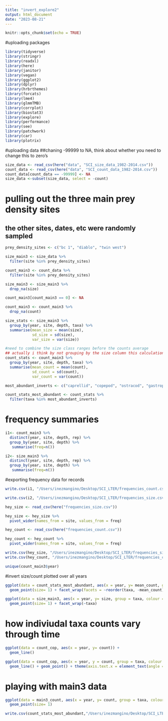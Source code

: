 ```yaml
---
title: "invert_explore2"
output: html_document
date: "2023-08-21"
---
```


```r
knitr::opts_chunk$set(echo = TRUE)
```

#uploading packages
```r
library(tidyverse)
library(stringr)
library(readxl)
library(here)
library(janitor)
library(vegan)
library(ggplot2)
library(dplyr)
library(hrbrthemes)
library(forcats)
library(lme4)
library(glmmTMB)
library(corrplot)
library(biostat3)
library(explore)
library(performance)
library(see)
library(patchwork)
library(car)
library(plotrix)
```

#uploading data
##chaning -99999 to NA, think about whether you need to change this to zero's
```r
size_data <- read_csv(here("data", "SCI_size_data_1982-2014.csv"))
count_data <- read_csv(here("data", "SCI_count_data_1982-2014.csv"))
count_data[count_data == -99999] <- NA
size_data <-subset(size_data, select = -count)
```

# pulling out the three main prey density sites
## the other sites, dates, etc were randomly sampled
```r
prey_density_sites <- c("bc 1", "diablo", "twin west")

size_main3 <- size_data %>% 
  filter(site %in% prey_density_sites)

count_main3 <- count_data %>% 
  filter(site %in% prey_density_sites)

size_main3 <- size_main3 %>% 
  drop_na(size)

count_main3[count_main3 == 0] <- NA

count_main3 <- count_main3 %>% 
  drop_na(count)

size_stats <- size_main3 %>%  
  group_by(year, site, depth, taxa) %>% 
  summarise(mean_size = mean(size), 
            sd_size = sd(size), 
            var_size = var(size))

#need to combine the size class ranges before the counts average
## actually i think by not grouping by the size column this calculation lumps them all together! woohoo.
count_stats <- count_main3 %>%  
  group_by(year, site, depth, taxa) %>% 
  summarise(mean_count = mean(count),
            sd_count = sd(count), 
            var_count = var(count))

most_abundant_inverts <- c("caprellid", "copepod", "ostracod", "gastropod", "bivalve", "heterobranch", "cucumaria", "munnidae", "nematode", "nudibranch", "pachy", "gammarid", "polychaete", "tanaid")

count_stats_most_abundant <- count_stats %>% 
  filter(taxa %in% most_abundant_inverts)
```

# frequency summaries
```r
i1<- count_main3 %>% 
  distinct(year, site, depth, rep) %>% 
  group_by(year, site, depth) %>% 
   summarise(freq=n())

i2<- size_main3 %>% 
  distinct(year, site, depth, rep) %>% 
  group_by(year, site, depth) %>% 
   summarise(freq=n())
```

#exporting frequency data for records
```r
write.csv(i1, "/Users/inezmangino/Desktop/SCI_LTER/frequencies_count.csv", row.names=FALSE)

write.csv(i2, "/Users/inezmangino/Desktop/SCI_LTER/frequencies_size.csv", row.names=FALSE)
```

```r
hey_size <- read_csv(here("frequencies_size.csv"))

hey_size <- hey_size %>% 
  pivot_wider(names_from = site, values_from = freq)

hey_count <- read_csv(here("frequencies_count.csv"))

hey_count <- hey_count %>% 
  pivot_wider(names_from = site, values_from = freq)
```

```r
write.csv(hey_size, "/Users/inezmangino/Desktop/SCI_LTER/frequencies_size3.csv", row.names=FALSE)
write.csv(hey_count, "/Users/inezmangino/Desktop/SCI_LTER/frequencies_count3.csv", row.names=FALSE)
```

```r
unique(count_main3$year)
```

#invert size/count plotted over all years
```r
ggplot(data = count_stats_most_abundant, aes(x = year, y= mean_count, group = taxa, colour = taxa)) +
  geom_point(size= 1) + facet_wrap(facets = ~reorder(taxa, -mean_count))

ggplot(data = size_main3, aes(x = year, y= size, group = taxa, colour = taxa)) +
  geom_point(size= 1) + facet_wrap(~taxa)
```

# how indiviudal taxa counts vary through time
```r
ggplot(data = count_cop, aes(x = year, y= count)) +
  geom_line()

ggplot(data = count_cop, aes(x = year, y = count, group = taxa, colour = taxa)) +
  geom_line() + geom_point() + theme(axis.text.x = element_text(angle = 45, size = 5)) + theme_bw()
```

# playing with main3 data
```r
ggplot(data = main3_count, aes(x = year, y= count, group = taxa, colour = taxa)) +
  geom_point(size= 1)
```

```r
write.csv(count_stats_most_abundant,"/Users/inezmangino/Desktop/SCI_LTER/data/count_stats_most_abundant.csv", row.names=FALSE)
```

